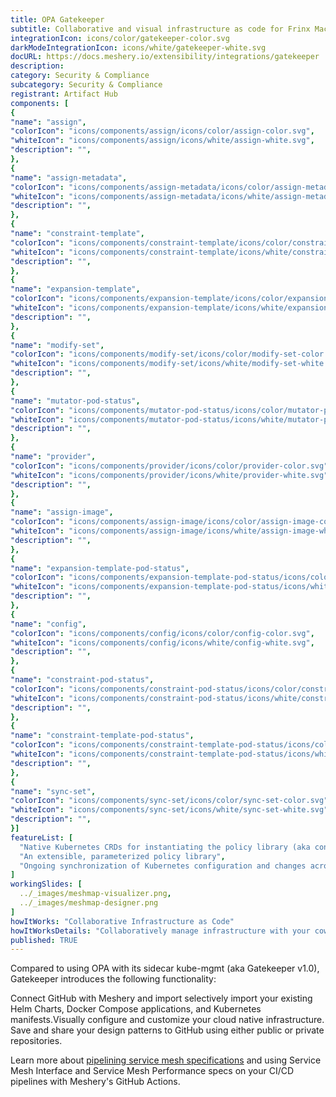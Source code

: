 ```yaml
---
title: OPA Gatekeeper
subtitle: Collaborative and visual infrastructure as code for Frinx Machine
integrationIcon: icons/color/gatekeeper-color.svg
darkModeIntegrationIcon: icons/white/gatekeeper-white.svg
docURL: https://docs.meshery.io/extensibility/integrations/gatekeeper
description: 
category: Security & Compliance
subcategory: Security & Compliance
registrant: Artifact Hub
components: [
{
"name": "assign",
"colorIcon": "icons/components/assign/icons/color/assign-color.svg",
"whiteIcon": "icons/components/assign/icons/white/assign-white.svg",
"description": "",
},
{
"name": "assign-metadata",
"colorIcon": "icons/components/assign-metadata/icons/color/assign-metadata-color.svg",
"whiteIcon": "icons/components/assign-metadata/icons/white/assign-metadata-white.svg",
"description": "",
},
{
"name": "constraint-template",
"colorIcon": "icons/components/constraint-template/icons/color/constraint-template-color.svg",
"whiteIcon": "icons/components/constraint-template/icons/white/constraint-template-white.svg",
"description": "",
},
{
"name": "expansion-template",
"colorIcon": "icons/components/expansion-template/icons/color/expansion-template-color.svg",
"whiteIcon": "icons/components/expansion-template/icons/white/expansion-template-white.svg",
"description": "",
},
{
"name": "modify-set",
"colorIcon": "icons/components/modify-set/icons/color/modify-set-color.svg",
"whiteIcon": "icons/components/modify-set/icons/white/modify-set-white.svg",
"description": "",
},
{
"name": "mutator-pod-status",
"colorIcon": "icons/components/mutator-pod-status/icons/color/mutator-pod-status-color.svg",
"whiteIcon": "icons/components/mutator-pod-status/icons/white/mutator-pod-status-white.svg",
"description": "",
},
{
"name": "provider",
"colorIcon": "icons/components/provider/icons/color/provider-color.svg",
"whiteIcon": "icons/components/provider/icons/white/provider-white.svg",
"description": "",
},
{
"name": "assign-image",
"colorIcon": "icons/components/assign-image/icons/color/assign-image-color.svg",
"whiteIcon": "icons/components/assign-image/icons/white/assign-image-white.svg",
"description": "",
},
{
"name": "expansion-template-pod-status",
"colorIcon": "icons/components/expansion-template-pod-status/icons/color/expansion-template-pod-status-color.svg",
"whiteIcon": "icons/components/expansion-template-pod-status/icons/white/expansion-template-pod-status-white.svg",
"description": "",
},
{
"name": "config",
"colorIcon": "icons/components/config/icons/color/config-color.svg",
"whiteIcon": "icons/components/config/icons/white/config-white.svg",
"description": "",
},
{
"name": "constraint-pod-status",
"colorIcon": "icons/components/constraint-pod-status/icons/color/constraint-pod-status-color.svg",
"whiteIcon": "icons/components/constraint-pod-status/icons/white/constraint-pod-status-white.svg",
"description": "",
},
{
"name": "constraint-template-pod-status",
"colorIcon": "icons/components/constraint-template-pod-status/icons/color/constraint-template-pod-status-color.svg",
"whiteIcon": "icons/components/constraint-template-pod-status/icons/white/constraint-template-pod-status-white.svg",
"description": "",
},
{
"name": "sync-set",
"colorIcon": "icons/components/sync-set/icons/color/sync-set-color.svg",
"whiteIcon": "icons/components/sync-set/icons/white/sync-set-white.svg",
"description": "",
}]
featureList: [
  "Native Kubernetes CRDs for instantiating the policy library (aka constraints)",
  "An extensible, parameterized policy library",
  "Ongoing synchronization of Kubernetes configuration and changes across any number of clusters."
]
workingSlides: [
  ../_images/meshmap-visualizer.png,
  ../_images/meshmap-designer.png
]
howItWorks: "Collaborative Infrastructure as Code"
howItWorksDetails: "Collaboratively manage infrastructure with your coworkers synchronously sharing the same designs."
published: TRUE
---
```

<p>
Compared to using OPA with its sidecar kube-mgmt (aka Gatekeeper v1.0), Gatekeeper introduces the following functionality:
</p>
<p>
    Connect GitHub with Meshery and import selectively import your existing Helm Charts, Docker Compose applications, and Kubernetes manifests.Visually configure and customize your cloud native infrastructure.
    Save and share your design patterns to GitHub using either public or private repositories.
</p>
<p>
    Learn more about <a href="/blog/service-mesh-specifications/pipelining-service-mesh-specifications">pipelining service mesh specifications</a> and using Service Mesh Interface and Service Mesh Performance specs on your CI/CD pipelines with Meshery's GitHub Actions.
</p>
